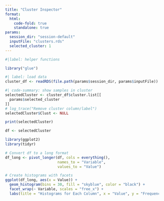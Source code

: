 ```yaml
---
title: "Cluster Inspector"
format:
  html:
    code-fold: true
    standalone: true
params:
  session_dir: "session-default"
  inputFile: "clusters.rds"
  selected_cluster: 1
---
```


```R
#|label: helper functions

library("glue")
```

```R
#| label: load data
cluster_df <- readRDS(file.path(params$session_dir, params$inputFile))

```

```R
#| code-summary: show samples in cluster
selectedCluster <- cluster_df$cluster.list[[
  params$selected_cluster
]]
# log_trace("Remove cluster column/label")
selectedCluster$Clust <- NULL

print(selectedCluster)
```

```R
df <- selectedCluster

library(ggplot2)
library(tidyr)

# Convert df to a long format
df_long <- pivot_longer(df, cols = everything(), 
                        names_to = "Variable", 
                        values_to = "Value")

# Create histograms with facets
ggplot(df_long, aes(x = Value)) +
  geom_histogram(bins = 30, fill = "skyblue", color = "black") +
  facet_wrap(~ Variable, scales = "free_x") +
  labs(title = "Histograms for Each Column", x = "Value", y = "Frequency")


```

